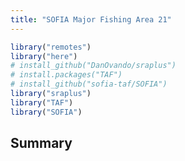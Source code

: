 ```yaml
---
title: "SOFIA Major Fishing Area 21"
---
```


```r

library("remotes")
library("here")
# install_github("DanOvando/sraplus")
# install.packages("TAF")
# install_github("sofia-taf/SOFIA")
library("sraplus")
library("TAF")
library("SOFIA")
```





## Summary



```r

```
